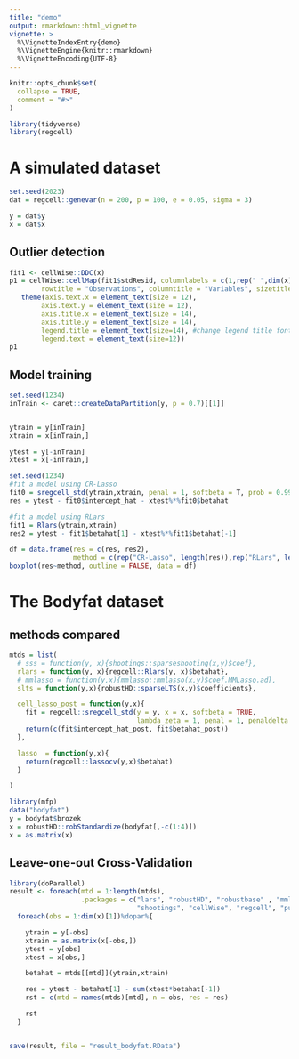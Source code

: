 ```yaml
---
title: "demo"
output: rmarkdown::html_vignette
vignette: >
  %\VignetteIndexEntry{demo}
  %\VignetteEngine{knitr::rmarkdown}
  %\VignetteEncoding{UTF-8}
---
```


```r
knitr::opts_chunk$set(
  collapse = TRUE,
  comment = "#>"
)
```

```r
library(tidyverse)
library(regcell)
```


# A simulated dataset
```r
set.seed(2023)
dat = regcell::genevar(n = 200, p = 100, e = 0.05, sigma = 3)

y = dat$y
x = dat$x
```

## Outlier detection
```r

fit1 <- cellWise::DDC(x)
p1 = cellWise::cellMap(fit1$stdResid, columnlabels = c(1,rep(" ",dim(x)[2]-2),dim(x)[2]), rowlabels = c(1,rep(" ",dim(x)[1]-2),dim(x)[1]), columnangle = 0,
        rowtitle = "Observations", columntitle = "Variables", sizetitles = 2,adjustrowlabels = 0.5, adjustcolumnlabels = 0.5)+
   theme(axis.text.x = element_text(size = 12),
        axis.text.y = element_text(size = 12),
        axis.title.x = element_text(size = 14),
        axis.title.y = element_text(size = 14),
        legend.title = element_text(size=14), #change legend title font size
        legend.text = element_text(size=12)) 
p1
```

## Model training
```r
set.seed(1234)
inTrain <- caret::createDataPartition(y, p = 0.7)[[1]]


ytrain = y[inTrain]
xtrain = x[inTrain,]

ytest = y[-inTrain]
xtest = x[-inTrain,]
```

```r
set.seed(1234)
#fit a model using CR-Lasso
fit0 = sregcell_std(ytrain,xtrain, penal = 1, softbeta = T, prob = 0.995, softzeta = 1, maxiter = 30)
res = ytest - fit0$intercept_hat - xtest%*%fit0$betahat

#fit a model using RLars
fit1 = Rlars(ytrain,xtrain)
res2 = ytest - fit1$betahat[1] - xtest%*%fit1$betahat[-1]
```

```r
df = data.frame(res = c(res, res2), 
                method = c(rep("CR-Lasso", length(res)),rep("RLars", length(res)) ))
boxplot(res~method, outline = FALSE, data = df)

```





# The Bodyfat dataset

## methods compared
```r
mtds = list(
  # sss = function(y, x){shootings::sparseshooting(x,y)$coef},
  rlars = function(y, x){regcell::Rlars(y, x)$betahat},
  # mmlasso = function(y,x){mmlasso::mmlasso(x,y)$coef.MMLasso.ad},
  slts = function(y,x){robustHD::sparseLTS(x,y)$coefficients},

  cell_lasso_post = function(y,x){
    fit = regcell::sregcell_std(y = y, x = x, softbeta = TRUE,
                                lambda_zeta = 1, penal = 1, penaldelta = 0, prob = 0.99995)##这里好奇怪啊
    return(c(fit$intercept_hat_post, fit$betahat_post))
  },

  lasso  = function(y,x){
    return(regcell::lassocv(y,x)$betahat)
  }

)

```

```r
library(mfp)
data("bodyfat")
y = bodyfat$brozek
x = robustHD::robStandardize(bodyfat[,-c(1:4)])
x = as.matrix(x)
```

## Leave-one-out Cross-Validation
```r
library(doParallel)
result <- foreach(mtd = 1:length(mtds),
                  .packages = c("lars", "robustHD", "robustbase" , "mmlasso",
                                "shootings", "cellWise", "regcell", "purrr", "robcovsel", "mfp"))%:%
  foreach(obs = 1:dim(x)[1])%dopar%{

    ytrain = y[-obs]
    xtrain = as.matrix(x[-obs,])
    ytest = y[obs]
    xtest = x[obs,]

    betahat = mtds[[mtd]](ytrain,xtrain)

    res = ytest - betahat[1] - sum(xtest*betahat[-1])
    rst = c(mtd = names(mtds)[mtd], n = obs, res = res)

    rst
  }


save(result, file = "result_bodyfat.RData")

```

















